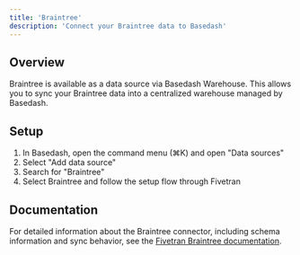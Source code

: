 ```yaml
---
title: 'Braintree'
description: 'Connect your Braintree data to Basedash'
---
```


## Overview

Braintree is available as a data source via Basedash Warehouse. This allows you to sync your Braintree data into a centralized warehouse managed by Basedash.

## Setup

1. In Basedash, open the command menu (⌘K) and open "Data sources"
2. Select "Add data source"
3. Search for "Braintree"
4. Select Braintree and follow the setup flow through Fivetran

## Documentation

For detailed information about the Braintree connector, including schema information and sync behavior, see the [Fivetran Braintree documentation](https://fivetran.com/docs/connectors/applications/braintree).
